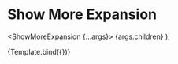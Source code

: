 
<Meta
  title="Components/Accordion/Show More Expansion"
  component={ShowMoreExpansion}
/>

# Show More Expansion

  <ShowMoreExpansion {...args}>
    <Typography>{args.children}</Typography>
  </ShowMoreExpansion>
);

<Canvas>
  <Story
    name="Show More Expansion"
    args={{
      name: 'Show More Expansion',
      defaultExpanded: false,
      children:
        'Communicating with your Linode is usually done using the secure shell (SSH) protocol. SSH encrypts all of the data transferred between the client application on your computer and the Linode, including passwords and other sensitive information. There are SSH clients available for every desktop operating system.',
    }}
    argTypes={{
      name: {
        description:
          'The text that appears in the clickabe button to show more content',
        type: { summary: 'string', name: 'string', required: true },
      },
      defaultExpanded: {
        description:
          'Whether or not the component should be expanded by default',
        type: { summary: 'boolean', name: 'boolean' },
        table: {
          defaultValue: {
            summary: 'false',
          },
        },
      },
      children: {
        description:
          'The content that will be shown when the component is expanded',
        type: { summary: 'React.ReactNode' },
      },
    }}
  >
    {Template.bind({})}
  </Story>
</Canvas>

<ArgsTable story="Show More Expansion" sort="requiredFirst"/>
